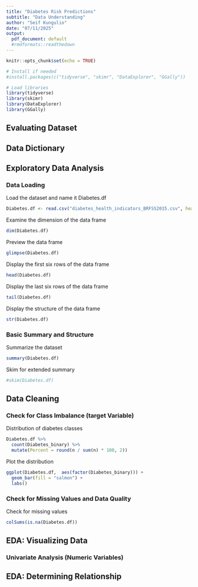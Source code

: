 ```yaml
---
title: "Diabetes Risk Predictions"
subtitle: "Data Understanding"
author: "Seif Kungulio"
date: "07/11/2025"
output: 
  pdf_document: default 
  #rmdformats::readthedown
---
```


```r
knitr::opts_chunk$set(echo = TRUE)

# Install if needed
#install.packages(c("tidyverse", "skimr", "DataExplorer", "GGally"))

# Load libraries
library(tidyverse)
library(skimr)
library(DataExplorer)
library(GGally)
```





## **Evaluating Dataset**



## **Data Dictionary**



## **Exploratory Data Analysis**
### **Data Loading**
Load the dataset and name it Diabetes.df
```r
Diabetes.df <- read.csv("diabetes_health_indicators_BRFSS2015.csv", header = TRUE)
```
Examine the dimension of the data frame
```r
dim(Diabetes.df)
```
Preview the data frame
```r
glimpse(Diabetes.df)
```
Display the first six rows of the data frame
```r
head(Diabetes.df)
```
Display the last six rows of the data frame
```r
tail(Diabetes.df)
```
Display the structure of the data frame
```r
str(Diabetes.df)
```

### Basic Summary and Structure
Summarize the dataset
```r
summary(Diabetes.df)
```
Skim for extended summary
```r
#skim(Diabetes.df)
```

## **Data Cleaning**
### Check for Class Imbalance (target Variable)
Distribution of diabetes classes
```r
Diabetes.df %>%
  count(Diabetes_binary) %>%
  mutate(Percent = round(n / sum(n) * 100, 2))
```
Plot the distribution
```r
ggplot(Diabetes.df,  aes(factor(Diabetes_binary))) +
  geom_bar(fill = "salmon") +
  labs()
```

### Check for Missing Values and Data Quality
Check for missing values
```r
colSums(is.na(Diabetes.df))
```

## **EDA: Visualizing Data**
### Univariate Analysis (Numeric Variables)



## **EDA: Determining Relationship**
